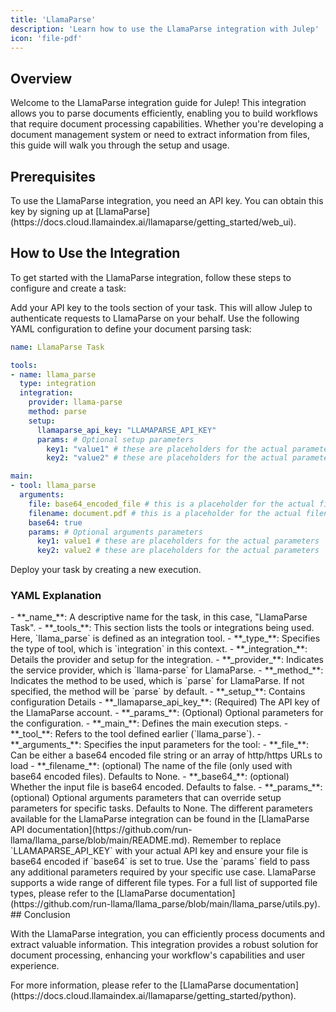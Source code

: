 ```yaml
---
title: 'LlamaParse'
description: 'Learn how to use the LlamaParse integration with Julep'
icon: 'file-pdf'
---
```


## Overview

Welcome to the LlamaParse integration guide for Julep! This integration allows you to parse documents efficiently, enabling you to build workflows that require document processing capabilities. Whether you're developing a document management system or need to extract information from files, this guide will walk you through the setup and usage.

## Prerequisites

<Info type="info" title="API Key Required">
  To use the LlamaParse integration, you need an API key. You can obtain this key by signing up at [LlamaParse](https://docs.cloud.llamaindex.ai/llamaparse/getting_started/web_ui).
</Info>

## How to Use the Integration

To get started with the LlamaParse integration, follow these steps to configure and create a task:

<Steps>
  <Step title="Configure Your API Key">
    Add your API key to the tools section of your task. This will allow Julep to authenticate requests to LlamaParse on your behalf.
  </Step>
  <Step title="Create Task Definition">
    Use the following YAML configuration to define your document parsing task:

```yaml LlamaParse Example [expandable]
name: LlamaParse Task

tools:
- name: llama_parse
  type: integration
  integration:
    provider: llama-parse
    method: parse
    setup:
      llamaparse_api_key: "LLAMAPARSE_API_KEY"
      params: # Optional setup parameters
        key1: "value1" # these are placeholders for the actual parameters
        key2: "value2" # these are placeholders for the actual parameters

main:
- tool: llama_parse
  arguments:
    file: base64_encoded_file # this is a placeholder for the actual file
    filename: document.pdf # this is a placeholder for the actual filename
    base64: true
    params: # Optional arguments parameters
      key1: value1 # these are placeholders for the actual parameters
      key2: value2 # these are placeholders for the actual parameters
```
  </Step>
  <Step title="Run Task">
    Deploy your task by creating a new execution.
  </Step>
</Steps>

### YAML Explanation

<AccordionGroup>
  <Accordion title="Basic Configuration">
    - **_name_**: A descriptive name for the task, in this case, "LlamaParse Task".
    - **_tools_**: This section lists the tools or integrations being used. Here, `llama_parse` is defined as an integration tool.
  </Accordion>

  <Accordion title="Tool Configuration">
    - **_type_**: Specifies the type of tool, which is `integration` in this context.
    - **_integration_**: Details the provider and setup for the integration.
      - **_provider_**: Indicates the service provider, which is `llama-parse` for LlamaParse.
      - **_method_**: Indicates the method to be used, which is `parse` for LlamaParse. If not specified, the method will be `parse` by default.
      - **_setup_**: Contains configuration Details
          - **_llamaparse_api_key_**: (Required) The API key of the LlamaParse account.
          - **_params_**: (Optional) Optional parameters for the configuration.
  </Accordion>

  <Accordion title="Execution Configuration">
    - **_main_**: Defines the main execution steps.
      - **_tool_**: Refers to the tool defined earlier (`llama_parse`).
      - **_arguments_**: Specifies the input parameters for the tool:
        - **_file_**: Can be either a base64 encoded file string or an array of http/https URLs to load
        - **_filename_**: (optional) The name of the file (only used with base64 encoded files). Defaults to None.
        - **_base64_**: (optional) Whether the input file is base64 encoded. Defaults to false.
        - **_params_**: (optional) Optional arguments parameters that can override setup parameters for specific tasks. Defaults to None.
  </Accordion>
</AccordionGroup>

<Callout type="info" title="Additional Parameters">
  The different parameters available for the LlamaParse integration can be found in the [LlamaParse API documentation](https://github.com/run-llama/llama_parse/blob/main/README.md).
</Callout>

<Note>
  Remember to replace `LLAMAPARSE_API_KEY` with your actual API key and ensure your file is base64 encoded if `base64` is set to true. Use the `params` field to pass any additional parameters required by your specific use case.
</Note>
<Note>
  LlamaParse supports a wide range of different file types. For a full list of supported file types, please refer to the [LlamaParse documentation](https://github.com/run-llama/llama_parse/blob/main/llama_parse/utils.py).
</Note>
## Conclusion

With the LlamaParse integration, you can efficiently process documents and extract valuable information. 
This integration provides a robust solution for document processing, enhancing your workflow's capabilities and user experience.

<Tip>
  For more information, please refer to the [LlamaParse documentation](https://docs.cloud.llamaindex.ai/llamaparse/getting_started/python).
</Tip> 